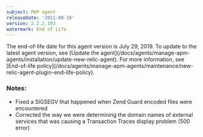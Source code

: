 ```yaml
---
subject: PHP agent
releaseDate: '2011-08-16'
version: 2.2.2.193
watermark: End of Life
---
```


<Callout variant="important">
  The end-of-life date for this agent version is July 29, 2019. To update to the latest agent version, see [Update the agent](/docs/agents/manage-apm-agents/installation/update-new-relic-agent). For more information, see [End-of-life policy](/docs/agents/manage-apm-agents/maintenance/new-relic-agent-plugin-end-life-policy).
</Callout>

### Notes:

* Fixed a SIGSEGV that happened when Zend Guard encoded files were encountered
* Corrected the way we were determining the domain names of external services that was causing a Transaction Traces display problem (500 error)
